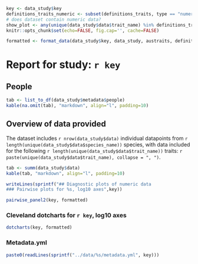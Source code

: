 ```r
key <- data_study$key
definitions_traits_numeric <- subset(definitions_traits, type == "numeric")
# does dataset contain numeric data?
show_plot <- any(unique(data_study$data$trait_name) %in% definitions_traits_numeric$trait_name)
knitr::opts_chunk$set(echo=FALSE, fig.cap='', cache=FALSE)
```

```r
formatted <- format_data(data_study$key, data_study, austraits, definitions_traits_numeric) # format data for plotting
```

# Report for study: `r key`

## People

```r
tab <- list_to_df(data_study$metadata$people)
kable(na.omit(tab), "markdown", align="l", padding=10)
```

## Overview of data provided

The dataset includes `r nrow(data_study$data)` individual datapoints from `r length(unique(data_study$data$species_name))` species, with data included for the following `r length(unique(data_study$data$trait_name))` traits: `r paste(unique(data_study$data$trait_name), collapse = ", ")`.

```r
tab <- summ(data_study$data)
kable(tab, "markdown", align="l", padding=10)
```

```r
writeLines(sprintf("## Diagnostic plots of numeric data
### Pairwise plots for %s, log10 axes",key))
```

```r
pairwise_panel2(key, formatted)
```

### Cleveland dotcharts for `r key`, log10 axes

```r
dotcharts(key, formatted)
```

### Metadata.yml

```r
paste0(readLines(sprintf("../data/%s/metadata.yml", key)))
```

